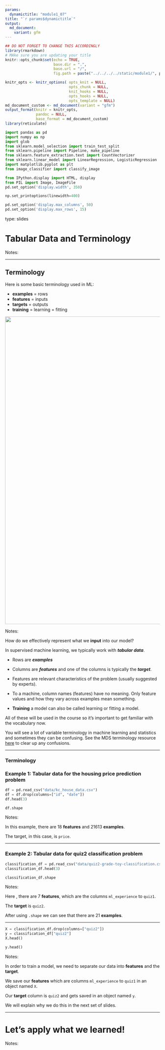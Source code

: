 ```yaml
---
params:
  dynamictitle: "module1_07"
title: "`r params$dynamictitle`"
output: 
  md_document:
    variant: gfm
---
```



```r
## DO NOT FORGET TO CHANGE THIS ACCORDINGLY 
library(rmarkdown)
# MAke sure you are updating your title 
knitr::opts_chunk$set(echo = TRUE,
                      base.dir = ".", 
                      base.url = "/",
                      fig.path = paste("../../../../static/module1/", params$dynamictitle,"/", sep = ""))

knitr_opts <- knitr_options( opts_knit = NULL,
                             opts_chunk = NULL,
                             knit_hooks = NULL,
                             opts_hooks = NULL,
                             opts_template = NULL)
md_document_custom <- md_document(variant = "gfm")
output_format(knitr = knitr_opts,
              pandoc = NULL,
              base_format = md_document_custom)
library(reticulate)

```


```python
import pandas as pd
import numpy as np
import glob
from sklearn.model_selection import train_test_split
from sklearn.pipeline import Pipeline, make_pipeline
from sklearn.feature_extraction.text import CountVectorizer
from sklearn.linear_model import LinearRegression, LogisticRegression
import matplotlib.pyplot as plt
from image_classifier import classify_image

from IPython.display import HTML, display
from PIL import Image, ImageFile
pd.set_option('display.width', 350)

np.set_printoptions(linewidth=400)

pd.set_option('display.max_columns', 50)
pd.set_option('display.max_rows', 15)

```


type: slides

# Tabular Data and Terminology

Notes: <br>

---
 
## Terminology

Here is some basic terminology used in ML:

- **examples** = rows 
- **features** = inputs
- **targets** = outputs
- **training** = learning = fitting

<center>
<img src="/module1/sup-ml-terminology.png" height="1000" width="1000"> 
</center>


Notes: 

How do we effectively represent what we **input** into our model?

In supervised machine learning,  we typically work with ***tabular data***.    

- Rows are ***examples*** 
- Columns are ***features*** and one of the columns is typically the ***target***. 

- Features are relevant characteristics of the problem (usually suggested by experts).  
- To a machine, column names (features) have no meaning. Only feature values and how they vary across examples mean something. 

- **Training** a model can also be called learning or fitting a model. 

All of these will be used in the course so it's important to get familiar with the vocabulary now. 

You will see a lot of variable terminology in machine learning and statistics and sometimes they can be confusing. See the MDS terminology resource <a href="https://ubc-mds.github.io/resources_pages/terminology/" target="_blank">here</a> to clear up any confusions.

---

### Terminology

### Example 1: Tabular data for the housing price prediction problem
```python
df = pd.read_csv("data/kc_house_data.csv")
df = df.drop(columns=["id", "date"])
df.head(3)

```



```python
df.shape
```


Notes: 

In this example, there are 18 **features** and 21613 **examples**.

The target, in this case, is `price`.


---

### Example 2: Tabular data for quiz2 classification problem
```python
classification_df = pd.read_csv("data/quiz2-grade-toy-classification.csv")
classification_df.head(3)
```

```python
classification_df.shape
```


Notes: 

Here , there are 7 **features**, which are the columns `ml_experience` to `quiz1`. 

The **target** is `quiz2`. 

After using `.shape` we can see that there are 21 **examples**. 


---

```python
X = classification_df.drop(columns=["quiz2"])
y = classification_df["quiz2"]
X.head()
```


```python
y.head()
```


Notes: 

In order to train a model, we need to separate our data into **features** and the **target**. 

We save our **features** which are columns `ml_experience` to `quiz1` in an object named `X`. 

Our **target**  column is `quiz2`  and gets saved in an object named `y`. 

We will explain why we do this in the next set of slides. 

---

# Let’s apply what we learned!

Notes: <br>